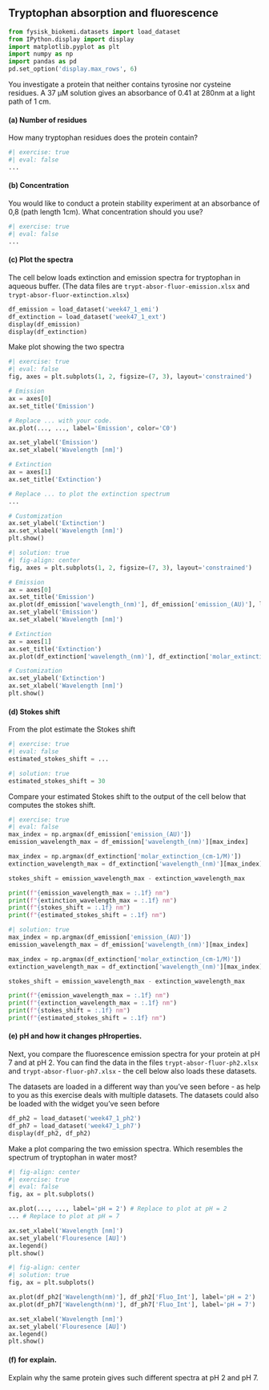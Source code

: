 ## Tryptophan absorption and fluorescence

```python
from fysisk_biokemi.datasets import load_dataset
from IPython.display import display
import matplotlib.pyplot as plt
import numpy as np
import pandas as pd
pd.set_option('display.max_rows', 6)
```

You investigate a protein that neither contains tyrosine nor cysteine residues. A 37 µM solution gives an absorbance of 0.41 at 280nm at a light path of 1 cm.

#### (a) Number of residues

How many tryptophan residues does the protein contain?

```python
#| exercise: true
#| eval: false
...
```

#### (b) Concentration

You would like to conduct a protein stability experiment at an absorbance of 0,8 (path length 1cm). What concentration should you use?

```python
#| exercise: true
#| eval: false
...
```

#### (c) Plot the spectra

The cell below loads extinction and emission spectra for tryptophan in aqueous buffer. (The data files are 
`trypt-absor-fluor-emission.xlsx` and `trypt-absor-fluor-extinction.xlsx`)

```python
df_emission = load_dataset('week47_1_emi')
df_extinction = load_dataset('week47_1_ext')
display(df_emission)
display(df_extinction)
```

Make plot showing the two spectra 

```python
#| exercise: true
#| eval: false
fig, axes = plt.subplots(1, 2, figsize=(7, 3), layout='constrained')

# Emission 
ax = axes[0]
ax.set_title('Emission')

# Replace ... with your code.
ax.plot(..., ..., label='Emission', color='C0')

ax.set_ylabel('Emission')
ax.set_xlabel('Wavelength [nm]')

# Extinction
ax = axes[1]
ax.set_title('Extinction')

# Replace ... to plot the extinction spectrum
...

# Customization
ax.set_ylabel('Extinction')
ax.set_xlabel('Wavelength [nm]')
plt.show()
```

```python
#| solution: true
#| fig-align: center
fig, axes = plt.subplots(1, 2, figsize=(7, 3), layout='constrained')

# Emission 
ax = axes[0]
ax.set_title('Emission')
ax.plot(df_emission['wavelength_(nm)'], df_emission['emission_(AU)'], label='Emission', color='C0')
ax.set_ylabel('Emission')
ax.set_xlabel('Wavelength [nm]')

# Extinction
ax = axes[1]
ax.set_title('Extinction')
ax.plot(df_extinction['wavelength_(nm)'], df_extinction['molar_extinction_(cm-1/M)'], label='Extinction', color='C1')

# Customization
ax.set_ylabel('Extinction')
ax.set_xlabel('Wavelength [nm]')
plt.show()
```

#### (d) Stokes shift

From the plot estimate the Stokes shift

```python
#| exercise: true
#| eval: false
estimated_stokes_shift = ...
```

```python
#| solution: true
estimated_stokes_shift = 30
```

Compare your estimated Stokes shift to the output of the cell below that computes 
the stokes shift. 

```python
#| exercise: true
#| eval: false
max_index = np.argmax(df_emission['emission_(AU)'])
emission_wavelength_max = df_emission['wavelength_(nm)'][max_index]

max_index = np.argmax(df_extinction['molar_extinction_(cm-1/M)'])
extinction_wavelength_max = df_extinction['wavelength_(nm)'][max_index]

stokes_shift = emission_wavelength_max - extinction_wavelength_max

print(f"{emission_wavelength_max = :.1f} nm")
print(f"{extinction_wavelength_max = :.1f} nm")
print(f"{stokes_shift = :.1f} nm")
print(f"{estimated_stokes_shift = :.1f} nm")
```

```python
#| solution: true
max_index = np.argmax(df_emission['emission_(AU)'])
emission_wavelength_max = df_emission['wavelength_(nm)'][max_index]

max_index = np.argmax(df_extinction['molar_extinction_(cm-1/M)'])
extinction_wavelength_max = df_extinction['wavelength_(nm)'][max_index]

stokes_shift = emission_wavelength_max - extinction_wavelength_max

print(f"{emission_wavelength_max = :.1f} nm")
print(f"{extinction_wavelength_max = :.1f} nm")
print(f"{stokes_shift = :.1f} nm")
print(f"{estimated_stokes_shift = :.1f} nm")
```

#### (e) pH and how it changes pHroperties.

Next, you compare the fluorescence emission spectra for your protein at pH 7 and at pH 2. You can find the data in the files `trypt-absor-fluor-ph2.xlsx` and `trypt-absor-fluor-ph7.xlsx` - the cell below also loads these datasets. 

::: {callout-tip}

The datasets are loaded in a different way than you've seen before - as help to you 
as this exercise deals with multiple datasets. The datasets could also be loaded with the 
widget you've seen before

::: 

```python
df_ph2 = load_dataset('week47_1_ph2')
df_ph7 = load_dataset('week47_1_ph7')
display(df_ph2, df_ph2)
```

Make a plot comparing the two emission spectra. Which resembles the spectrum of tryptophan in water most?

```python
#| fig-align: center
#| exercise: true
#| eval: false
fig, ax = plt.subplots()

ax.plot(..., ..., label='pH = 2') # Replace to plot at pH = 2
... # Replace to plot at pH = 7

ax.set_xlabel('Wavelength [nm]')
ax.set_ylabel('Flouresence [AU]')
ax.legend()
plt.show()
```

```python
#| fig-align: center
#| solution: true
fig, ax = plt.subplots()

ax.plot(df_ph2['Wavelength(nm)'], df_ph2['Fluo_Int'], label='pH = 2')
ax.plot(df_ph7['Wavelength(nm)'], df_ph7['Fluo_Int'], label='pH = 7')

ax.set_xlabel('Wavelength [nm]')
ax.set_ylabel('Flouresence [AU]')
ax.legend()
plt.show()
```

#### (f) for explain.

Explain why the same protein gives such different spectra at pH 2 and pH 7. 
 
